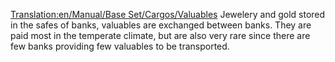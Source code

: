 [[Translation:en/Manual/Base Set/Cargos/Valuables]]
{{en/Manual/Base Set/Cargos/Cargo|
name=Valuables|
image=en/Manual/Base Set/Cargos/Valuables.png|
produced=[[en/Manual/Base Set/Industries/Bank]]|
accepted=[[en/Manual/Base Set/Industries/Bank]]
}}
Jewelery and gold stored in the safes of banks, valuables are exchanged between banks. They are paid most in the temperate climate, but are also very rare since there are few banks providing few valuables to be transported.